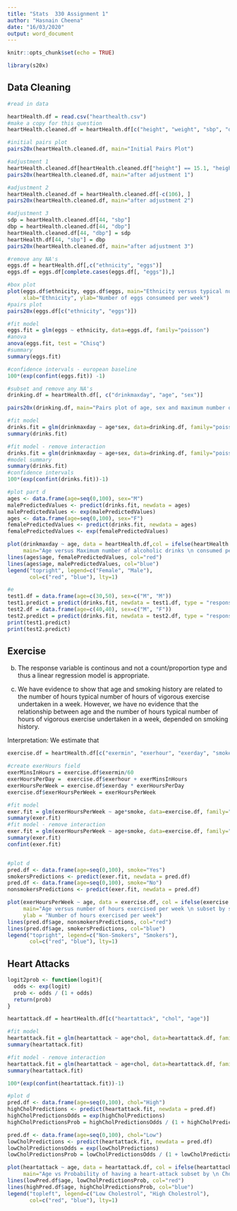 ```yaml
---
title: "Stats  330 Assignment 1"
author: "Hasnain Cheena"
date: "16/03/2020"
output: word_document
---
```


```r
knitr::opts_chunk$set(echo = TRUE)

library(s20x)
```

## Data Cleaning

```r
#read in data

heartHealth.df = read.csv("hearthealth.csv")
#make a copy for this question
heartHealth.cleaned.df = heartHealth.df[c("height", "weight", "sbp", "dbp")]

#initial pairs plot
pairs20x(heartHealth.cleaned.df, main="Initial Pairs Plot") 

#adjustment 1
heartHealth.cleaned.df[heartHealth.cleaned.df["height"] == 15.1, "height"] = 1.51
pairs20x(heartHealth.cleaned.df, main="after adjustment 1")

#adjustment 2
heartHealth.cleaned.df = heartHealth.cleaned.df[-c(106), ]
pairs20x(heartHealth.cleaned.df, main="after adjustment 2")

#adjustment 3
sdp = heartHealth.cleaned.df[44, "sbp"]
dbp = heartHealth.cleaned.df[44, "dbp"]
heartHealth.cleaned.df[44, "dbp"] = sdp
heartHealth.df[44, "sbp"] = dbp
pairs20x(heartHealth.cleaned.df, main="after adjustment 3")
```
```r

#remove any NA's
eggs.df = heartHealth.df[,c("ethnicity", "eggs")]
eggs.df = eggs.df[complete.cases(eggs.df[, "eggs"]),]

#box plot
plot(eggs.df$ethnicity, eggs.df$eggs, main="Ethnicity versus typical number of eggs consumed per week",
     xlab="Ethnicity", ylab="Number of eggs consumeed per week")
#pairs plot
pairs20x(eggs.df[c("ethnicity", "eggs")])

#fit model
eggs.fit = glm(eggs ~ ethnicity, data=eggs.df, family="poisson")
#anova 
anova(eggs.fit, test = "Chisq")
#summary 
summary(eggs.fit)

#confidence intervals - european baseline
100*(exp(confint(eggs.fit)) -1)
```

```r
#subset and remove any NA's
drinking.df = heartHealth.df[, c("drinkmaxday", "age", "sex")]

pairs20x(drinking.df, main="Pairs plot of age, sex and maximum number of \n alcoholic drinks consumed per day")

#fit model
drinks.fit = glm(drinkmaxday ~ age*sex, data=drinking.df, family="poisson")
summary(drinks.fit)

#fit model - remove interaction
drinks.fit = glm(drinkmaxday ~ age+sex, data=drinking.df, family="poisson")
#model summary
summary(drinks.fit)
#confidence intervals 
100*(exp(confint(drinks.fit))-1)

#plot part d
ages <- data.frame(age=seq(0,100), sex="M")
malePredictedValues <- predict(drinks.fit, newdata = ages)
malePredictedValues <- exp(malePredictedValues)
ages <- data.frame(age=seq(0,100), sex="F")
femalePredictedValues <- predict(drinks.fit, newdata = ages)
femalePredictedValues <- exp(femalePredictedValues)

plot(drinkmaxday ~ age, data = heartHealth.df,col = ifelse(heartHealth.df$sex == "M" , "blue", "red"), xlim=c(0, 100), 
     main="Age versus Maximum number of alcoholic drinks \n consumed per day subset by gender", xlab="Age", ylab="Maximum number of alcoholic drinks \n consumed per day")
lines(ages$age, femalePredictedValues, col="red")
lines(ages$age, malePredictedValues, col="blue")
legend("topright", legend=c("Female", "Male"),
       col=c("red", "blue"), lty=1)

#e
test1.df = data.frame(age=c(30,50), sex=c("M", "M"))
test1.predict = predict(drinks.fit, newdata = test1.df, type = "response")
test2.df = data.frame(age=c(40,40), sex=c("M", "F"))
test2.predict = predict(drinks.fit, newdata = test2.df, type = "response")
print(test1.predict)
print(test2.predict)
```

## Exercise

b) The response variable is continous and not a count/proportion type and thus a linear regression model is appropriate. 

c) We have evidence to show that age and smoking history are related to the number of hours typical number of hours of vigorous exercise undertaken in a week. However, we have no evidence that the relationship between age and the number of hours typical number of hours of vigorous exercise undertaken in a week, depended on smoking history.

Interpretation:
We estimate that 

```r

exercise.df = heartHealth.df[c("exermin", "exerhour", "exerday", "smoke", "age")]

#create exerHours field 
exerMinsInHours = exercise.df$exermin/60
exerHoursPerDay =  exercise.df$exerhour + exerMinsInHours
exerHoursPerWeek = exercise.df$exerday * exerHoursPerDay
exercise.df$exerHoursPerWeek = exerHoursPerWeek

#fit model
exer.fit = glm(exerHoursPerWeek ~ age*smoke, data=exercise.df, family="gaussian")
summary(exer.fit)
#fit model - remove interaction
exer.fit = glm(exerHoursPerWeek ~ age+smoke, data=exercise.df, family="gaussian")
summary(exer.fit)
confint(exer.fit)


#plot d 
pred.df <- data.frame(age=seq(0,100), smoke="Yes")
smokersPredictions <- predict(exer.fit, newdata = pred.df)
pred.df <- data.frame(age=seq(0,100), smoke="No")
nonsmokersPredictions <- predict(exer.fit, newdata = pred.df)

plot(exerHoursPerWeek ~ age, data = exercise.df, col = ifelse(exercise.df$smoke == "Yes" , "blue", "red"),xlim=c(0, 100), 
     main="Age versus number of hours exercised per week \n subset by smoking history", xlab="Age", 
     ylab = "Number of hours exercised per week")
lines(pred.df$age, nonsmokersPredictions, col="red")
lines(pred.df$age, smokersPredictions, col="blue")
legend("topright", legend=c("Non-Smokers", "Smokers"),
       col=c("red", "blue"), lty=1)

```

## Heart Attacks

```r

logit2prob <- function(logit){
  odds <- exp(logit)
  prob <- odds / (1 + odds)
  return(prob)
}

heartattack.df = heartHealth.df[c("heartattack", "chol", "age")]

#fit model
heartattack.fit = glm(heartattack ~ age*chol, data=heartattack.df, family="binomial")
summary(heartattack.fit)

#fit model - remove interaction
heartattack.fit = glm(heartattack ~ age+chol, data=heartattack.df, family="binomial")
summary(heartattack.fit)

100*(exp(confint(heartattack.fit))-1)

#plot d
pred.df <- data.frame(age=seq(0,100), chol="High")
highCholPredictions <- predict(heartattack.fit, newdata = pred.df)
highCholPredictionsOdds = exp(highCholPredictions)
highCholPredictionsProb = highCholPredictionsOdds / (1 + highCholPredictionsOdds)

pred.df <- data.frame(age=seq(0,100), chol="Low")
lowCholPredictions <- predict(heartattack.fit, newdata = pred.df)
lowCholPredictionsOdds = exp(lowCholPredictions)
lowCholPredictionsProb = lowCholPredictionsOdds / (1 + lowCholPredictionsOdds)

plot(heartattack ~ age, data = heartattack.df, col = ifelse(heartattack.df$chol == "High" , "blue", "red"),xlim=c(0,100), ylim=c(0,1), 
     main="Age vs Probability of having a heart-attack subset by \n Cholestrol level", xlab="Age", ylab="Probability of having a heart attack")
lines(lowPred.df$age, lowCholPredictionsProb, col="red")
lines(highPred.df$age, highCholPredictionsProb, col="blue")
legend("topleft", legend=c("Low Cholestrol", "High Cholestrol"),
       col=c("red", "blue"), lty=1)
```

